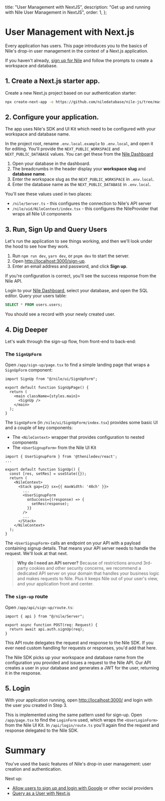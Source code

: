   title: "User Management with NextJS",
  description: "Get up and running with Nile User Management in NextJS",
  order: 1,
};

# User Management with Next.js

Every application has users. This page introduces you to the basics of Nile's drop-in user
management in the context of a Next.js application.

If you haven't already, [sign up for Nile][nad] and follow the prompts to create a workspace and
database.

## 1. Create a Next.js starter app.

Create a new Next.js project based on our authentication starter:

```bash
npx create-next-app -e https://github.com/niledatabase/nile-js/tree/master/examples/authentication nile-auth-app && cd nile-auth-app
```

## 2. Configure your application.

The app uses Nile's SDK and UI Kit which need to be configured with your workspace and database
name.

In the project root, rename `.env.local.example` to `.env.local`, and open it for editing. You'll
provide the `NEXT_PUBLIC_WORKSPACE` and `NEXT_PUBLIC_DATABASE` values. You can get these from the
[Nile Dashboard][nad]

1. Open your database in the dashboard.
2. The breadcrumbs in the header display your **workspace slug** and **database name**.
3. Enter the workspace slug as the `NEXT_PUBLIC_WORKSPACE` in `.env.local`.
4. Enter the database name as the `NEXT_PUBLIC_DATABASE` in `.env.local`.

You'll see these values used in two places:

- `/nile/Server.ts` - this configures the connection to Nile's API server
- `/nile/uid/NileContext/index.tsx` - this configures the NileProvider that wraps all Nile UI
  components

## 3. Run, Sign Up and Query Users

Let's run the application to see things working, and then we'll look under the hood to see how they
work.

1. Run `npm run dev`, `yarn dev`, or `pnpm dev` to start the server.
2. Open [http://localhost:3000/sign-up](http://localhost:3000/sign-up).
3. Enter an email address and password, and click **Sign up**.

If you're configuration is correct, you'll see the success response from the Nile API.

Login to your [Nile Dashboard][nad], select your database, and open the SQL editor. Query your users
table:

```sql
SELECT * FROM users.users;
```

You should see a record with your newly created user.

## 4. Dig Deeper

Let's walk through the sign-up flow, from front-end to back-end:

### The `SignUpForm`

Open `/app/sign-up/page.tsx` to find a simple landing page that wraps a `SignUpForm` component:

```tsx title="/app/sign-up/page.tsx"
import SignUp from "@/nile/ui/SignUpForm";

export default function SignUpPage() {
  return (
    <main className={styles.main}>
      <SignUp />
    </main>
  );
}
```

The `SignUpForm` (in `/nile/ui/SignUpForm/index.tsx`) provides some basic UI and a couple of key
components:

- The `<NileContext>` wrapper that provides configuration to nested components
- The `<UserSignupForm>` from the Nile UI Kit

```tsx title="/nile/ui/SignUpForm/index.tsx"
import { UserSignupForm } from '@theniledev/react';
...

export default function SignUp() {
  const [res, setRes] = useState({});
  return (
    <NileContext>
      <Stack gap={2} sx={{ maxWidth: '40ch' }}>
        ...
        <UserSignupForm
          onSuccess={(response) => {
            setRes(response);
          }}
        />
        ...
      </Stack>
    </NileContext>
  );
}

```

The `<UserSignupForm>` calls an endpoint on your API with a payload containing signup details. That
means your API server needs to handle the request. We'll look at that next.

> **Why do I need an API server?**
> Because of restrictions around 3rd-party cookies and other security concerns, we
> recommend a dedicated API server on your domain that handles your business logic
> and makes requests to Nile. Plus it keeps Nile out of your user's view, and your
> application front and center.

### The `sign-up` route

Open `/app/api/sign-up/route.ts`:

```tsx title="/app/api/sign-up/route.ts"
import { api } from "@/nile/Server";

export async function POST(req: Request) {
  return await api.auth.signUp(req);
}
```

This API route delegates the request and response to the Nile SDK. If you ever need custom handling
for requests or responses, you'd add that here.

The Nile SDK picks up your workspace and database name from the configuration you provided and
issues a request to the Nile API. Our API creates a user in your database and generates a JWT for
the user, returning it in the response.

## 5. Login

With your application running, open [http://localhost:3000/](http://localhost:3000/) and login with
the user you created in Step 3.

This is implemented using the same pattern used for sign-up. Open `/app/page.tsx` to find the
`LoginForm` used, which wraps the `<UserLoginForm>` from the Nile UI Kit. In `/api/login/route.ts`
you'll again find the request and response delegated to the Nile SDK.

# Summary

You've used the basic features of Nile's drop-in user management: user creation and authentication.

Next up:

- [Allow users to sign up and login with Google]() or other social providers
- [Query as a User with Next.js]()

[nad]: https://dev-nad.thenile.dev/ "Nile Dashboard"
